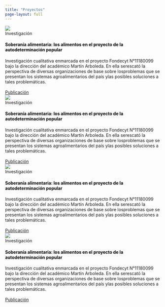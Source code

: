 ```yaml
---
title: "Proyectos"
page-layout: full
---
```


```{=html}
<link rel="stylesheet" href="https://cdnjs.cloudflare.com/ajax/libs/animate.css/4.1.1/animate.min.css">
```

```{=html}
<div class="container_cards">

    <div class="card border-primary mb-3">
        <div class="card my-3 h-100" title="Soberanía alimentaria: los alimentos en el proyecto de la autodeterminación popular">
            <div class="card-img-container animate__animated animate__fadeIn">
                <img class="card-img-top" src="./images/sob_al.png">
            </div>
            
            <div class="card-body p-3" >
                <div class="pb-2">
                    <span class="badge rounded-pill bg-secondary">Investigación</span>
                </div>
            
                <h4 class="card-title mt-1" style="color: black"><strong>Soberanía alimentaria: los alimentos en el proyecto de la autodeterminación popular</strong><br></h4>
                
                <div class="card-text bg-transparent">
                    Investigación cualitativa enmarcada en el proyecto Fondecyt N°11180099 bajo la dirección del académico Martín Arboleda. En ella serescató la perspectiva de diversas organizaciones de base sobre losproblemas que se presentan los sistemas agroalimentarios del país ylas posibles soluciones a tales problemáticas.    
                </div>
                <br>
                <a href="https://transformacionessociales.udp.cl/?publicaciones=soberania-alimentaria-los-alimentos-en-el-proyecto-de-la-autodeterminacion-popular" target="_blank" class="btn btn-primary">Publicación</a>
            </div>
        </div>
    </div>

    <div class="card border-primary mb-3">
        <div class="card my-3 h-100" title="Soberanía alimentaria: los alimentos en el proyecto de la autodeterminación popular">
            <div class="card-img-container animate__animated animate__fadeIn">
                <img class="card-img-top" src="./images/sob_al.png">
            </div>
            
            <div class="card-body p-3" >
                <div class="pb-2">
                    <span class="badge rounded-pill bg-secondary">Investigación</span>
                </div>
            
                <h4 class="card-title mt-1" style="color: black"><strong>Soberanía alimentaria: los alimentos en el proyecto de la autodeterminación popular</strong><br></h4>
                
                <div class="card-text bg-transparent">
                    Investigación cualitativa enmarcada en el proyecto Fondecyt N°11180099 bajo la dirección del académico Martín Arboleda. En ella serescató la perspectiva de diversas organizaciones de base sobre losproblemas que se presentan los sistemas agroalimentarios del país ylas posibles soluciones a tales problemáticas.    
                </div>
                <br>
                <a href="https://transformacionessociales.udp.cl/?publicaciones=soberania-alimentaria-los-alimentos-en-el-proyecto-de-la-autodeterminacion-popular" target="_blank" class="btn btn-primary">Publicación</a>
            </div>
        </div>
    </div>

</div>
```

```{=html}
<div class="container_cards">

    <div class="card border-primary mb-3">
        <div class="card my-3 h-100" title="Soberanía alimentaria: los alimentos en el proyecto de la autodeterminación popular">
            <div class="card-img-container animate__animated animate__fadeIn">
                <img class="card-img-top" src="./images/sob_al.png">
            </div>
            
            <div class="card-body p-3" >
                <div class="pb-2">
                    <span class="badge rounded-pill bg-secondary">Investigación</span>
                </div>
            
                <h4 class="card-title mt-1" style="color: black"><strong>Soberanía alimentaria: los alimentos en el proyecto de la autodeterminación popular</strong><br></h4>
                
                <div class="card-text bg-transparent">
                    Investigación cualitativa enmarcada en el proyecto Fondecyt N°11180099 bajo la dirección del académico Martín Arboleda. En ella serescató la perspectiva de diversas organizaciones de base sobre losproblemas que se presentan los sistemas agroalimentarios del país ylas posibles soluciones a tales problemáticas.    
                </div>
                <br>
                <a href="https://transformacionessociales.udp.cl/?publicaciones=soberania-alimentaria-los-alimentos-en-el-proyecto-de-la-autodeterminacion-popular" target="_blank" class="btn btn-primary">Publicación</a>
            </div>
        </div>
    </div>

    <div class="card border-primary mb-3">
        <div class="card my-3 h-100" title="Soberanía alimentaria: los alimentos en el proyecto de la autodeterminación popular">
            <div class="card-img-container animate__animated animate__fadeIn">
                <img class="card-img-top" src="./images/sob_al.png">
            </div>
            
            <div class="card-body p-3" >
                <div class="pb-2">
                    <span class="badge rounded-pill bg-secondary">Investigación</span>
                </div>
            
                <h4 class="card-title mt-1" style="color: black"><strong>Soberanía alimentaria: los alimentos en el proyecto de la autodeterminación popular</strong><br></h4>
                
                <div class="card-text bg-transparent">
                    Investigación cualitativa enmarcada en el proyecto Fondecyt N°11180099 bajo la dirección del académico Martín Arboleda. En ella serescató la perspectiva de diversas organizaciones de base sobre losproblemas que se presentan los sistemas agroalimentarios del país ylas posibles soluciones a tales problemáticas.    
                </div>
                <br>
                <a href="https://transformacionessociales.udp.cl/?publicaciones=soberania-alimentaria-los-alimentos-en-el-proyecto-de-la-autodeterminacion-popular" target="_blank" class="btn btn-primary">Publicación</a>
            </div>
        </div>
    </div>

</div>
```






